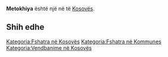 {{Fshat në 
 | Emri                = Metokhiya
 | EmriAlt                = 
 | NAME_SHORT_FORM=      
 | NAME_GENERIC=      
 | NAME_SORT_NAME_RO=      METOKHIYA
 | FULL_NAME_RO = Metokhiya
 | FULL_NAME_ND_RO=Metokhiya
 | SORT_NAME_RG=METOKHIYA
 | FULL_NAME_RG=Metokhiya
 | FULL_NAME_ND_RG=Metokhiya
 | SRP_NAME_SHORT_FORM=      
 | SRP_NAME_GENERIC=      
 | SRP_NAME_SORT_NAME_RO=      
 | SRP_FULL_NAME_RO = 
 | SRP_FULL_NAME_ND_RO=
 | SRP_SORT_NAME_RG=
 | SRP_FULL_NAME_RG=
 | SRP_FULL_NAME_ND_RG=
 | Emri (Rasa dhanore) = 
 | Figura              = 
 | Shteti              = Kosovo
 | Komuna              = 
 | Kodi postar         = 
 | Sipërfaqja          = 

 | Popullsia           = 

 | Regj. i popullsisë  = 
 | Dend. e popullsisë  = 
 | Faqja zyrtare       = 
 <!--- Koordinatat ----> 
 | Gjerësia            = 42.643889
 | Gjatësia            = 20.445278
 | Lartësia            = 
}}
'''Metokhiya''' është një [[]] në [[]] të [[Kosovës]].

<!-- == Gjeografia == -->
<!-- == Historia == -->
<!-- == Demografia == -->
== Shih edhe ==
{{Komuna }}
{{Kosovo-Administrata-Cung}}

[[Kategoria:Fshatra në Kosovës]]
[[Kategoria:Fshatra në Kommunes ]]
[[Kategoria:Vendbanime në Kosovës]]